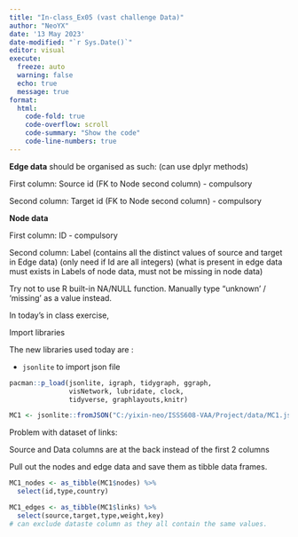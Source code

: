 ```yaml
---
title: "In-class_Ex05 (vast challenge Data)"
author: "NeoYX"
date: '13 May 2023'
date-modified: "`r Sys.Date()`"
editor: visual
execute: 
  freeze: auto
  warning: false
  echo: true
  message: true
format:
  html:
    code-fold: true
    code-overflow: scroll
    code-summary: "Show the code"
    code-line-numbers: true
---
```


::: callout-note
**Edge data** should be organised as such: (can use dplyr methods)

First column: Source id (FK to Node second column)  - compulsory

Second column: Target id (FK to Node second column)  - compulsory

**Node data**

First column: ID  - compulsory

Second column: Label (contains all the distinct values of source and target in Edge data) (only need if Id are all integers) (what is present in edge data must exists in Labels of node data, must not be missing in node data)
:::

::: callout-warning
Try not to use R built-in NA/NULL function. Manually type "unknown' / 'missing' as a value instead.
:::

In today's in class exercise,

Import libraries

The new libraries used today are :

-   `jsonlite` to import json file

```r
pacman::p_load(jsonlite, igraph, tidygraph, ggraph,
               visNetwork, lubridate, clock,
               tidyverse, graphlayouts,knitr)
```

```r
MC1 <- jsonlite::fromJSON("C:/yixin-neo/ISSS608-VAA/Project/data/MC1.json")
```

::: callout-note
Problem with dataset of links:

Source and Data columns are at the back instead of the first 2 columns
:::

Pull out the nodes and edge data and save them as tibble data frames.

```r
MC1_nodes <- as_tibble(MC1$nodes) %>% 
  select(id,type,country)
```

```r
MC1_edges <- as_tibble(MC1$links) %>% 
  select(source,target,type,weight,key)  
# can exclude dataste column as they all contain the same values.
```
